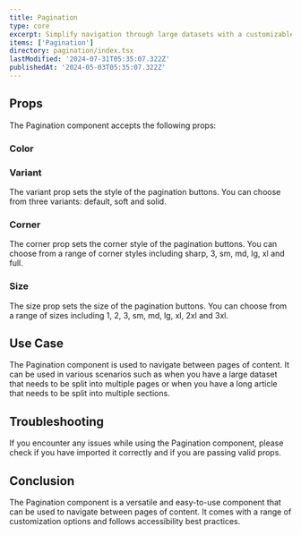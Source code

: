 ```yaml
---
title: Pagination
type: core
excerpt: Simplify navigation through large datasets with a customizable Pagination component for React. Easily display page numbers, previous/next buttons, and jump controls.
items: ['Pagination']
directory: pagination/index.tsx
lastModified: '2024-07-31T05:35:07.322Z'
publishedAt: '2024-05-03T05:35:07.322Z'
---
```


## Props

The Pagination component accepts the following props:

### Color

<Playground direction="column" name="paginationColor" root="pagination" />

### Variant

The variant prop sets the style of the pagination buttons. You can choose from three variants: default, soft and solid.

<Playground direction="column" name="paginationVariant" root="pagination" />

### Corner

The corner prop sets the corner style of the pagination buttons. You can choose from a range of corner styles including sharp, 3, sm, md, lg, xl and full.

<Playground direction="column" name="paginationCorner" root="pagination" />

### Size

The size prop sets the size of the pagination buttons. You can choose from a range of sizes including 1, 2, 3, sm, md, lg, xl, 2xl and 3xl.

<Playground direction="column" name="paginationSize" root="pagination" />

## Use Case

The Pagination component is used to navigate between pages of content. It can be used in various scenarios such as when you have a large dataset that needs to be split into multiple pages or when you have a long article that needs to be split into multiple sections.

## Troubleshooting

If you encounter any issues while using the Pagination component, please check if you have imported it correctly and if you are passing valid props.

## Conclusion

The Pagination component is a versatile and easy-to-use component that can be used to navigate between pages of content. It comes with a range of customization options and follows accessibility best practices.
